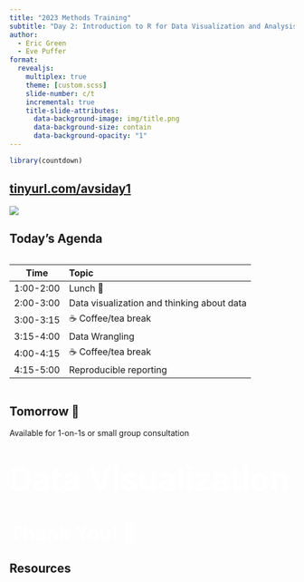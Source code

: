 ```yaml
---
title: "2023 Methods Training"
subtitle: "Day 2: Introduction to R for Data Visualization and Analysis"
author:
  - Eric Green
  - Eve Puffer
format: 
  revealjs:
    multiplex: true
    theme: [custom.scss]
    slide-number: c/t
    incremental: true
    title-slide-attributes:
      data-background-image: img/title.png
      data-background-size: contain
      data-background-opacity: "1"
---
```


```r
library(countdown)
```

## [tinyurl.com/avsiday1](https://tinyurl.com/avsiday2)

![](img/amt2.png)

## Today's Agenda

::: columns
::: {.column width="90%"}
| Time      | Topic                                      |
|-----------|:-------------------------------------------|
| 1:00-2:00 | Lunch 🥘                                   |
| 2:00-3:00 | Data visualization and thinking about data |
| 3:00-3:15 | ☕️ Coffee/tea break                        |
| 3:15-4:00 | Data Wrangling                             |
| 4:00-4:15 | ☕️ Coffee/tea break                        |
| 4:15-5:00 | Reproducible reporting                     |
:::
:::

## Tomorrow 🤝

Available for 1-on-1s or small group consultation

# [Data Visualization]{style="color:white; font-size:200%;"} {background="linear-gradient(0deg, #006db0, #008a2e)"}





# [Thank You! 🙏]{style="color:white; font-size:125%;"} {background="linear-gradient(0deg, #006db0, #008a2e)"}

## Resources
